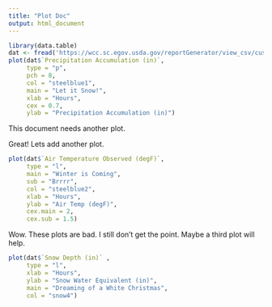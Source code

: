```yaml
---
title: "Plot Doc"
output: html_document
---
```


```r
library(data.table)
dat <- fread('https://wcc.sc.egov.usda.gov/reportGenerator/view_csv/customSingleStationReport/hourly/482:MT:SNTL%7Cid=%22%22%7Cname/-167,0/WTEQ::value,SNWD::value,PREC::value,TOBS::value')
plot(dat$`Precipitation Accumulation (in)`, 
     type = "p", 
     pch = 8, 
     col = "steelblue1", 
     main = "Let it Snow!", 
     xlab = "Hours", 
     cex = 0.7, 
     ylab = "Precipitation Accumulation (in)")
```

This document needs another plot. 


Great! Lets add another plot. 

```r
plot(dat$`Air Temperature Observed (degF)`, 
     type = "l", 
     main = "Winter is Coming",
     sub = "Brrrr",
     col = "steelblue2",
     xlab = "Hours", 
     ylab = "Air Temp (degF)",
     cex.main = 2,
     cex.sub = 1.5)
```

Wow. These plots are bad. I still don't get the point. Maybe a third plot will help. 

```r
plot(dat$`Snow Depth (in)` , 
     type = "l", 
     xlab = "Hours",
     ylab = "Snow Water Equivalent (in)",
     main = "Dreaming of a White Christmas",
     col = "snow4")
```
